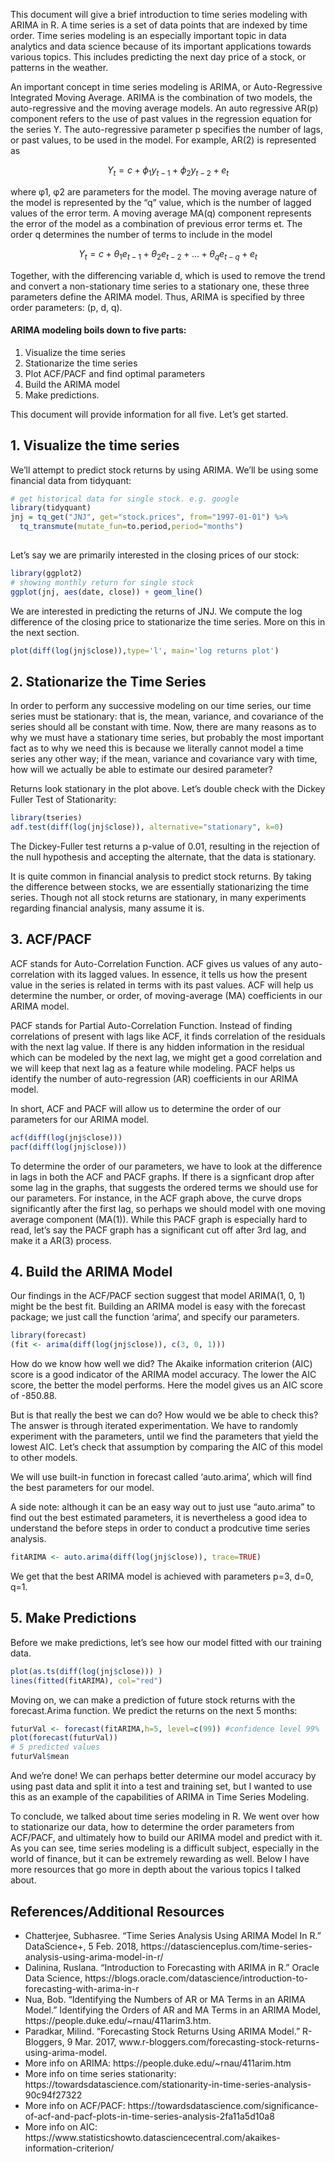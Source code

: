 
This document will give a brief introduction to time series modeling with ARIMA in R. A time series is a set of data points that are indexed by time order. Time series modeling is an especially important topic in data analytics and data science because of its important applications towards various topics. This includes predicting the next day price of a stock, or patterns in the weather. 

An important concept in time series modeling is ARIMA, or Auto-Regressive Integrated Moving Average. ARIMA is the combination of two models, the auto-regressive and the moving average models. 
An auto regressive AR(p) component refers to the use of past values in the regression equation for the series Y. The auto-regressive parameter p specifies the number of lags, or past values, to be used in the model. For example, AR(2) is represented as

$$Y_t = c + \phi_1y_{t-1} + \phi_2 y_{t-2}+ e_t$$

where φ1, φ2 are parameters for the model. The moving average nature of the model is represented by the “q” value, which is the number of lagged values of the error term. A moving average MA(q) component represents the error of the model as a combination of previous error terms et. The order q determines the number of terms to include in the model

$$Y_t = c + \theta_1 e_{t-1} + \theta_2 e_{t-2} +...+ \theta_q e_{t-q}+ e_t$$

Together, with the differencing variable d, which is used to remove the trend and convert a non-stationary time series to a stationary one, these three parameters define the ARIMA model. Thus, ARIMA is specified by three order parameters: (p, d, q). 

#### ARIMA modeling boils down to five parts: {.unnumbered}
1. Visualize the time series 
2. Stationarize the time series 
3. Plot ACF/PACF and find optimal parameters 
4. Build the ARIMA model 
5. Make predictions. 

This document will provide information for all five. Let's get started. 

## 1. Visualize the time series

We'll attempt to predict stock returns by using ARIMA. We'll be using some financial data from tidyquant:
```r
# get historical data for single stock. e.g. google
library(tidyquant)
jnj = tq_get("JNJ", get="stock.prices", from="1997-01-01") %>%
  tq_transmute(mutate_fun=to.period,period="months")
  
```


Let's say we are primarily interested in the closing prices of our stock:
```r
library(ggplot2)
# showing monthly return for single stock
ggplot(jnj, aes(date, close)) + geom_line()

```

We are interested in predicting the returns of JNJ. We compute the log difference of the closing price to stationarize the time series. More on this in the next section.
```r
plot(diff(log(jnj$close)),type='l', main='log returns plot')
```

## 2. Stationarize the Time Series

In order to perform any successive modeling on our time series, our time series must be stationary: that is, the mean, variance, and covariance of the series should all be constant with time. Now, there are many reasons as to why we must have a stationary time series, but probably the most important fact as to why we need this is because we literally cannot model a time series any other way; if the mean, variance and covariance vary with time, how will we actually be able to estimate our desired parameter? 

Returns look stationary in the plot above. Let's double check with the Dickey Fuller Test of Stationarity:
```r
library(tseries)
adf.test(diff(log(jnj$close)), alternative="stationary", k=0)
```

The Dickey-Fuller test returns a p-value of 0.01, resulting in the rejection of the null hypothesis and accepting the alternate, that the data is stationary.

It is quite common in financial analysis to predict stock returns. By taking the difference between stocks, we are essentially stationarizing the time series. Though not all stock returns are  stationary, in many experiments regarding financial analysis, many assume it is.

## 3. ACF/PACF

ACF stands for Auto-Correlation Function. ACF gives us values of any auto-correlation with its lagged values. In essence, it tells us how the present value in the series is related in terms with its past values. ACF will help us determine the number, or order, of moving-average (MA) coefficients in our ARIMA model.

PACF stands for Partial Auto-Correlation Function. Instead of finding correlations of present with lags like ACF, it finds correlation of the residuals with the next lag value. If there is any hidden information in the residual which can be modeled by the next lag, we might get a good correlation and we will keep that next lag as a feature while modeling. PACF helps us identify the number of auto-regression (AR) coefficients in our ARIMA model.

In short, ACF and PACF will allow us to determine the order of our parameters for our ARIMA model.
```r
acf(diff(log(jnj$close)))
pacf(diff(log(jnj$close)))
```

To determine the order of our parameters, we have to look at the difference in lags in both the ACF and PACF graphs. If there is a signficant drop after some lag in the graphs, that suggests the ordered terms we should use for our parameters. For instance, in the ACF graph above, the curve drops significantly after the first lag, so perhaps we should model with one moving average component (MA(1)). While this PACF graph is especially hard to read, let's say the PACF graph has a significant cut off after 3rd lag, and make it a AR(3) process.

## 4. Build the ARIMA Model

Our findings in the ACF/PACF section suggest that model ARIMA(1, 0, 1) might be the best fit. Building an ARIMA model is easy with the forecast package; we just call the function 'arima', and specify our parameters.
```r
library(forecast)
(fit <- arima(diff(log(jnj$close)), c(3, 0, 1)))
```

How do we know how well we did? The Akaike information criterion (AIC) score is a good indicator of the ARIMA model accuracy. The lower the AIC score, the better the model performs. Here the model gives us an AIC score of -850.88.

But is that really the best we can do? How would we be able to check this? The answer is through iterated experimentation. We have to randomly experiment with the parameters, until we find the parameters that yield the lowest AIC. Let's check that assumption by comparing the AIC of this model to other models.   

We will use built-in function in forecast called 'auto.arima', which will find the best parameters for our model.

A side note: although it can be an easy way out to just use "auto.arima" to find out the best estimated parameters, it is nevertheless a good idea to understand the before steps in order to conduct a prodcutive time series analysis.
```r
fitARIMA <- auto.arima(diff(log(jnj$close)), trace=TRUE)
```

We get that the best ARIMA model is achieved with parameters p=3, d=0, q=1. 

## 5. Make Predictions

Before we make predictions, let's see how our model fitted with our training data.
```r
plot(as.ts(diff(log(jnj$close))) )
lines(fitted(fitARIMA), col="red")
```

Moving on, we can make a prediction of future stock returns with the forecast.Arima function. We predict the returns on the next 5 months:
```r
futurVal <- forecast(fitARIMA,h=5, level=c(99)) #confidence level 99%
plot(forecast(futurVal))
# 5 predicted values
futurVal$mean
```

And we're done! We can perhaps better determine our model accuracy by using past data and split it into a test and training set, but I wanted to use this as an example of the capabilities of ARIMA in Time Series Modeling. 

To conclude, we talked about time series modeling in R. We went over how to stationarize our data, how to determine the order parameters from ACF/PACF, and ultimately how to build our ARIMA model and predict with it. As you can see, time series modeling is a difficult subject, especially in the world of finance, but it can be extremely rewarding as well. Below I have more resources that go more in depth about the various topics I talked about. 

## References/Additional Resources 

* Chatterjee, Subhasree. “Time Series Analysis Using ARIMA Model In R.” DataScience+, 5 Feb. 2018, https://datascienceplus.com/time-series-analysis-using-arima-model-in-r/
* Dalinina, Ruslana. “Introduction to Forecasting with ARIMA in R.” Oracle Data Science, https://blogs.oracle.com/datascience/introduction-to-forecasting-with-arima-in-r 
* Nua, Bob. “Identifying the Numbers of AR or MA Terms in an ARIMA Model.” Identifying the Orders of AR and MA Terms in an ARIMA Model, https://people.duke.edu/~rnau/411arim3.htm.
* Paradkar, Milind. “Forecasting Stock Returns Using ARIMA Model.” R-Bloggers, 9 Mar. 2017, www.r-bloggers.com/forecasting-stock-returns-using-arima-model.
* More info on ARIMA: https://people.duke.edu/~rnau/411arim.htm
* More info on time series stationarity: https://towardsdatascience.com/stationarity-in-time-series-analysis-90c94f27322
* More info on ACF/PACF: https://towardsdatascience.com/significance-of-acf-and-pacf-plots-in-time-series-analysis-2fa11a5d10a8
* More info on AIC: https://www.statisticshowto.datasciencecentral.com/akaikes-information-criterion/
